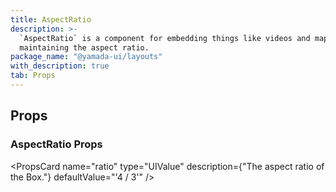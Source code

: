 ```yaml
---
title: AspectRatio
description: >-
  `AspectRatio` is a component for embedding things like videos and maps while
  maintaining the aspect ratio.
package_name: "@yamada-ui/layouts"
with_description: true
tab: Props
---
```


## Props

### AspectRatio Props

<PropsCard
  name="ratio"
  type="UIValue<number>"
  description={"The aspect ratio of the Box."}
  defaultValue="'4 / 3'"
/>
